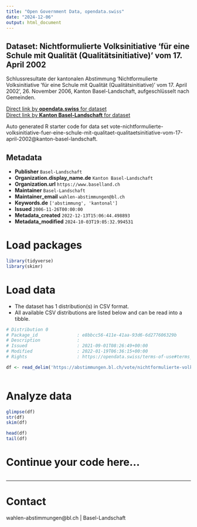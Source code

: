 ```yaml
---
title: "Open Government Data, opendata.swiss"
date: "2024-12-06"
output: html_document
---
```


## Dataset: Nichtformulierte Volksinitiative 'für eine Schule mit Qualität (Qualitätsinitiative)' vom 17. April 2002

Schlussresultate der kantonalen Abstimmung 'Nichtformulierte Volksinitiative 'für eine Schule mit Qualität (Qualitätsinitiative)' vom 17. April 2002', 26. November 2006, Kanton Basel-Landschaft, aufgeschlüsselt nach Gemeinden.

[Direct link by **opendata.swiss** for dataset](https://opendata.swiss/de/dataset/nichtformulierte-volksinitiative-fur-eine-schule-mit-qualitat-qualitatsinitiative-vom-17-a-2002)<br>
[Direct link by **Kanton Basel-Landschaft** for dataset](https://abstimmungen.bl.ch/vote/nichtformulierte-volksinitiative-fuer-eine-schule-mit-qualitaet-qualitaetsinitiative-vom-17-april-2002/data)

Auto generated R starter code for data set vote-nichtformulierte-volksinitiative-fuer-eine-schule-mit-qualitaet-qualitaetsinitiative-vom-17-april-2002@kanton-basel-landschaft.

## Metadata

- **Publisher** `Basel-Landschaft`
- **Organization.display_name.de** `Kanton Basel-Landschaft`
- **Organization.url** `https://www.baselland.ch`
- **Maintainer** `Basel-Landschaft`
- **Maintainer_email** `wahlen-abstimmungen@bl.ch`
- **Keywords.de** `['abstimmung', 'kantonal']`
- **Issued** `2006-11-26T00:00:00`
- **Metadata_created** `2022-12-13T15:06:44.498893`
- **Metadata_modified** `2024-10-03T19:05:32.994531`


# Load packages

```r

library(tidyverse)
library(skimr)

```

# Load data

-   The dataset has 1 distribution(s) in CSV format.
-   All available CSV distributions are listed below and can be read into a tibble.

```r

# Distribution 0
# Package_id               : e8bbcc56-411e-41aa-93d6-6d277606329b
# Description              : 
# Issued                   : 2021-09-01T08:26:49+00:00
# Modified                 : 2022-01-19T06:36:15+00:00
# Rights                   : https://opendata.swiss/terms-of-use#terms_by

df <- read_delim('https://abstimmungen.bl.ch/vote/nichtformulierte-volksinitiative-fuer-eine-schule-mit-qualitaet-qualitaetsinitiative-vom-17-april-2002/data-csv')



```

# Analyze data

```r

glimpse(df)
str(df)
skim(df)

head(df)
tail(df)

```

# Continue your code here...

```r

```

------------------------------------------------------------------------

# Contact

wahlen-abstimmungen@bl.ch | Basel-Landschaft

